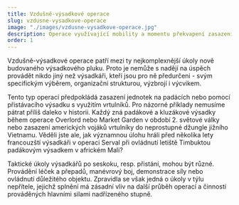 ```yaml
---
title: Vzdušně-výsadkové operace
slug: vzdusne-vysadkove-operace
image: "./images/vzdusne-vysadkove-operace.jpg"
description: Operace využívající mobility a momentu překvapení zasazení vzduchem.
order: 1
---
```


Vzdušně-výsadkové operace patří mezi ty nejkomplexnější úkoly nově budovaného výsadkového pluku. Proto je nemůže s nadějí na úspěch provádět nikdo jiný než výsadkáři, kteří jsou pro ně předurčeni - svým specifickým výběrem, organizační strukturou, výzbrojí i výcvikem.

Tento typ operací předpokládá zasazení jednotek na padácích nebo pomocí přistávacího výsadku s využitím vrtulníků. Pro názorné příklady nemusíme pátrat příliš daleko v historii. Každý zná padákové a kluzákové výsadky během operace Overlord nebo Market Garden v období 2. světové války nebo zasazení amerických vojáků vrtulníky do neprostupné džungle jižního Vietnamu. Věděli jste ale, jak významnou úlohu hráli před několika lety francouzští výsadkáři v operaci Serval při ovládnutí letiště Timbuktou padákovým výsadkem v africkém Mali?

Taktické úkoly výsadkářů po seskoku, resp. přistání, mohou být různé. Provádění léček a přepadů, manévrový boj, demonstrace síly nebo ovládnutí důležitého objektu. Zpravidla se však jedná o úkoly v týlu nepřítele, jejichž splnění má zásadní vliv na další průběh operací a činností prováděných hlavními silami nadřízeného stupně.
